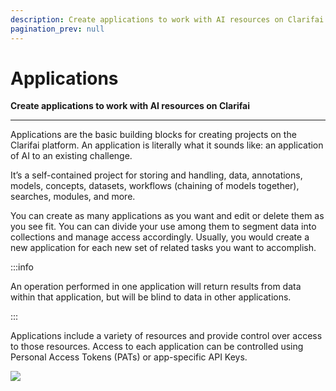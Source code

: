 ```yaml
---
description: Create applications to work with AI resources on Clarifai
pagination_prev: null
---
```


# Applications

**Create applications to work with AI resources on Clarifai**
<hr />

Applications are the basic building blocks for creating projects on the Clarifai platform. An application is literally what it sounds like: an application of AI to an existing challenge. 

It’s a self-contained project for storing and handling, data, annotations, models, concepts, datasets, workflows (chaining of models together), searches, modules, and more.

You can create as many applications as you want and edit or delete them as you see fit. You can can divide your use among them to segment data into collections and manage access accordingly. 
Usually, you would create a new application for each new set of related tasks you want to accomplish.

:::info

An operation performed in one application will return results from data within that application, but will be blind to data in other applications. 

:::

Applications include a variety of resources and provide control over access to those resources. Access to each application can be controlled using Personal Access Tokens (PATs) or app-specific API Keys.


![](/img/applications.jpg)


<DocCardList items={useCurrentSidebarCategory().items}/>